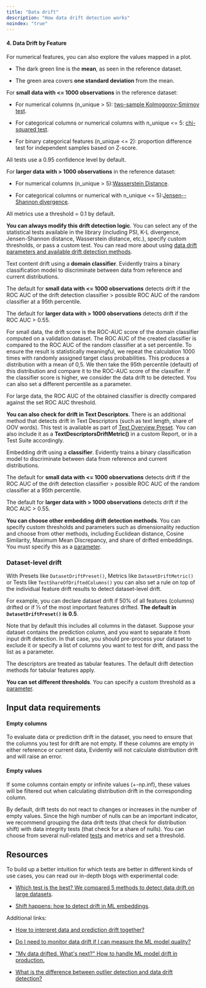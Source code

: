```yaml
---
title: "Data drift"
description: "How data drift detection works"
noindex: "true"
---
```




#### 4. Data Drift by Feature

For numerical features, you can also explore the values mapped in a plot.

* The dark green line is the **mean**, as seen in the reference dataset.

* The green area covers **one standard deviation** from the mean.





For **small data with \<= 1000 observations** in the reference dataset:

* For numerical columns (n\_unique > 5): [two-sample Kolmogorov-Smirnov test](https://en.wikipedia.org/wiki/Kolmogorov%E2%80%93Smirnov_test).

* For categorical columns or numerical columns with n\_unique \<= 5: [chi-squared test](https://en.wikipedia.org/wiki/Chi-squared_test).

* For binary categorical features (n\_unique \<= 2): proportion difference test for independent samples based on Z-score.

All tests use a 0.95 confidence level by default.

For **larger data with > 1000 observations** in the reference dataset:

* For numerical columns (n\_unique > 5):[Wasserstein Distance](https://en.wikipedia.org/wiki/Wasserstein_metric).

* For categorical columns or numerical with n\_unique \<= 5):[Jensen--Shannon divergence](https://en.wikipedia.org/wiki/Jensen%E2%80%93Shannon_divergence).

All metrics use a threshold = 0.1 by default.

**You can always modify this drift detection logic**. You can select any of the statistical tests available in the library (including PSI, K-L divergence, Jensen-Shannon distance, Wasserstein distance, etc.), specify custom thresholds, or pass a custom test. You can read more about using [data drift parameters and available drift detection methods](https://docs.evidentlyai.com/user-guide/customization/options-for-statistical-tests).

Text content drift using a **domain classifier**. Evidently trains a binary classification model to discriminate between data from reference and current distributions.

The default for **small data with \<= 1000 observations** detects drift if the ROC AUC of the drift detection classifier > possible ROC AUC of the random classifier at a 95th percentile.

The default for **larger data with > 1000 observations** detects drift if the ROC AUC > 0.55.

For small data, the drift score is the ROC-AUC score of the domain classifier computed on a validation dataset. The ROC AUC of the created classifier is compared to the ROC AUC of the random classifier at a set percentile. To ensure the result is statistically meaningful, we repeat the calculation 1000 times with randomly assigned target class probabilities. This produces a distribution with a mean of 0,5. We then take the 95th percentile (default) of this distribution and compare it to the ROC-AUC score of the classifier. If the classifier score is higher, we consider the data drift to be detected. You can also set a different percentile as a parameter.

For large data, the ROC AUC of the obtained classifier is directly compared against the set ROC AUC threshold.

**You can also check for drift in Text Descriptors**. There is an additional method that detects drift in Text Descriptors (such as text length, share of OOV words). This test is available as part of [Text Overview Preset](https://docs.evidentlyai.com/presets/text-overview). You can also include it as a **TextDescriptorsDriftMetric()** in a custom Report, or in a Test Suite accordingly.

Embedding drift using a **classifier**. Evidently trains a binary classification model to discriminate between data from reference and current distributions.

The default for **small data with \<= 1000 observations** detects drift if the ROC AUC of the drift detection classifier > possible ROC AUC of the random classifier at a 95th percentile.

The default for **larger data with > 1000 observations** detects drift if the ROC AUC > 0.55.

**You can choose other embedding drift detection methods**. You can specify custom thresholds and parameters such as dimensionality reduction and choose from other methods, including Euclidean distance, Cosine Similarity, Maximum Mean Discrepancy, and share of drifted embeddings. You must specify this as a [parameter](https://docs.evidentlyai.com/user-guide/customization/embeddings-drift-parameters).

### Dataset-level drift

With Presets like `DatasetDriftPreset()`, Metrics like `DatasetDriftMetric()` or Tests like `TestShareOfDriftedColumns()` you can also set a rule on top of the individual feature drift results to detect dataset-level drift.

For example, you can declare dataset drift if 50% of all features (columns) drifted or if ⅓ of the most important features drifted. **The default in `DatasetDriftPreset()` is 0.5**.

Note that by default this includes all columns in the dataset. Suppose your dataset contains the prediction column, and you want to separate it from input drift detection. In that case, you should pre-process your dataset to exclude it or specify a list of columns you want to test for drift, and pass the list as a parameter.

The descriptors are treated as tabular features. The default drift detection methods for tabular features apply.

**You can set different thresholds**. You can specify a custom threshold as a [parameter](https://docs.evidentlyai.com/user-guide/customization/options-for-statistical-tests).

## Input data requirements

#### [](https://docs.evidentlyai.com/reference/data-drift-algorithm#empty-columns)&#xA;Empty columns

To evaluate data or prediction drift in the dataset, you need to ensure that the columns you test for drift are not empty. If these columns are empty in either reference or current data, Evidently will not calculate distribution drift and will raise an error.

#### [](https://docs.evidentlyai.com/reference/data-drift-algorithm#empty-values)&#xA;Empty values

If some columns contain empty or infinite values (+-np.inf), these values will be filtered out when calculating distribution drift in the corresponding column.

By default, drift tests do not react to changes or increases in the number of empty values. Since the high number of nulls can be an important indicator, we recommend grouping the data drift tests (that check for distribution shift) with data integrity tests (that check for a share of nulls). You can choose from several null-related [tests](https://docs.evidentlyai.com/reference/all-tests#data-integrity) and metrics and set a threshold.

## Resources

To build up a better intuition for which tests are better in different kinds of use cases, you can read our in-depth blogs with experimental code:

* [Which test is the best? We compared 5 methods to detect data drift on large datasets](https://evidentlyai.com/blog/data-drift-detection-large-datasets).

* [Shift happens: how to detect drift in ML embeddings](https://www.evidentlyai.com/blog/embedding-drift-detection).

Additional links:

* [How to interpret data and prediction drift together?](https://evidentlyai.com/blog/data-and-prediction-drift)

* [Do I need to monitor data drift if I can measure the ML model quality?](https://evidentlyai.com/blog/ml-monitoring-do-i-need-data-drift)

* ["My data drifted. What's next?" How to handle ML model drift in production.](https://evidentlyai.com/blog/ml-monitoring-data-drift-how-to-handle)

* [What is the difference between outlier detection and data drift detection?](https://evidentlyai.com/blog/ml-monitoring-drift-detection-vs-outlier-detection)

## [](https://docs.evidentlyai.com/reference/data-drift-algorithm#resources)

## [](https://docs.evidentlyai.com/reference/data-drift-algorithm#input-data-requirements)